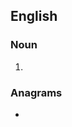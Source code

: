 ==English==

===Noun===
{{head|en|noun plural form}}

# {{plural of|return ace|lang=en}}

===Anagrams===
* {{anagrams|en|a=aceenrrstu|crenatures}}